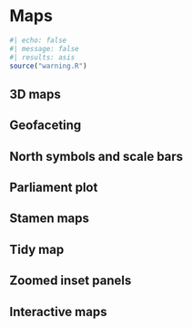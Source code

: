 # Maps {#sec-maps}

```r
#| echo: false
#| message: false
#| results: asis
source("warning.R")
```

## 3D maps

## Geofaceting

## North symbols and scale bars

## Parliament plot

## Stamen maps

## Tidy map

## Zoomed inset panels

## Interactive maps
